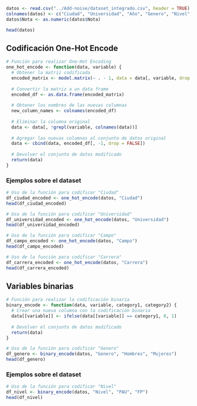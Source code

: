 ```r

datos <- read.csv("../Add-noise/dataset_integrado.csv", header = TRUE)
colnames(datos) <- c("Ciudad", "Universidad", "Año", "Genero", "Nivel", "Campo", "Nota", "Carrera", "Region", "Cantidad")
datos$Nota <- as.numeric(datos$Nota)
```

```r

head(datos)
```

## Codificación One-Hot Encode

```r

# Función para realizar One-Hot Encoding
one_hot_encode <- function(data, variable) {
  # Obtener la matriz codificada
  encoded_matrix <- model.matrix(~ . - 1, data = data[, variable, drop = FALSE])
  
  # Convertir la matriz a un data frame
  encoded_df <- as.data.frame(encoded_matrix)
  
  # Obtener los nombres de las nuevas columnas
  new_column_names <- colnames(encoded_df)
  
  # Eliminar la columna original
  data <- data[, !grepl(variable, colnames(data))]
  
  # Agregar las nuevas columnas al conjunto de datos original
  data <- cbind(data, encoded_df[, -1, drop = FALSE])
  
  # Devolver el conjunto de datos modificado
  return(data)
}
```

### Ejemplos sobre el dataset

```r

# Uso de la función para codificar "Ciudad"
df_ciudad_encoded <- one_hot_encode(datos, "Ciudad")
head(df_ciudad_encoded)
```

```r

# Uso de la función para codificar "Universidad"
df_universidad_encoded <- one_hot_encode(datos, "Universidad")
head(df_universidad_encoded)
```

```r

# Uso de la función para codificar "Campo"
df_campo_encoded <- one_hot_encode(datos, "Campo")
head(df_campo_encoded)
```

```r

# Uso de la función para codificar "Carrera"
df_carrera_encoded <- one_hot_encode(datos, "Carrera")
head(df_carrera_encoded)
```

## Variables binarias

```r

# Función para realizar la codificación binaria
binary_encode <- function(data, variable, category1, category2) {
  # Crear una nueva columna con la codificación binaria
  data[[variable]] <- ifelse(data[[variable]] == category1, 0, 1)
  
  # Devolver el conjunto de datos modificado
  return(data)
}
```

```r

# Uso de la función para codificar "Genero"
df_genero <- binary_encode(datos, "Genero", "Hombres", "Mujeres")
head(df_genero)
```

### Ejemplos sobre el dataset

```r

# Uso de la función para codificar "Nivel"
df_nivel <- binary_encode(datos, "Nivel", "PAU", "FP")
head(df_nivel)
```
